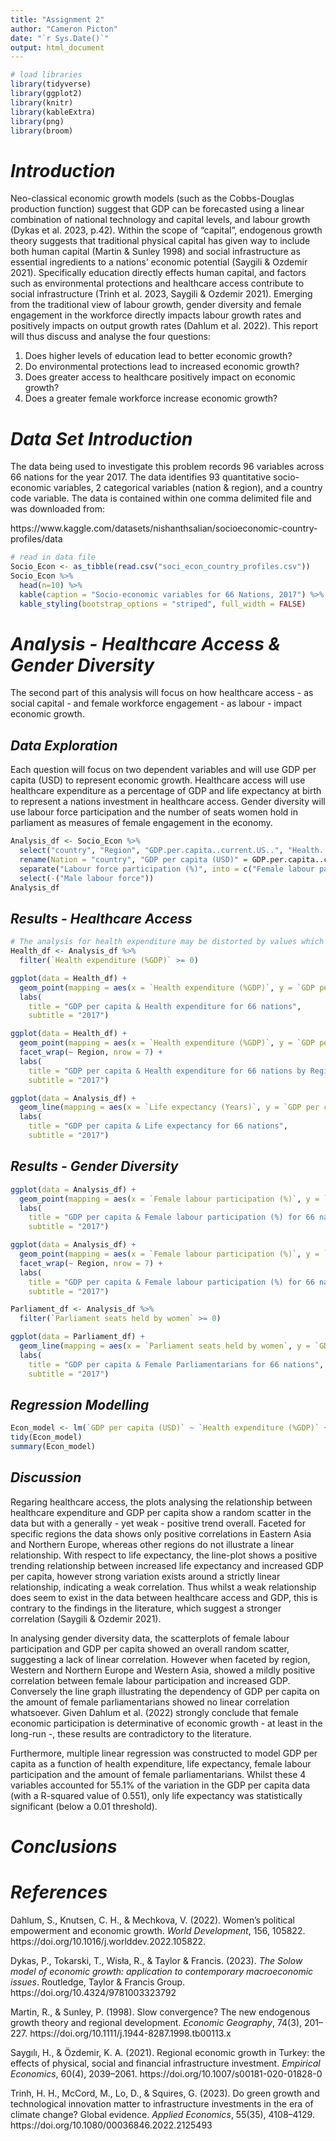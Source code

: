 ```yaml
---
title: "Assignment 2"
author: "Cameron Picton"
date: "`r Sys.Date()`"
output: html_document
---
```


```r
# load libraries
library(tidyverse)
library(ggplot2)
library(knitr)
library(kableExtra)
library(png)
library(broom)
```

# ***Introduction***
Neo-classical economic growth models (such as the Cobbs-Douglas production function) suggest that GDP can be forecasted using a linear combination of national technology and capital levels, and labour growth (Dykas et al.  2023, p.42). Within the scope of “capital”, endogenous growth theory suggests that traditional physical capital has given way to include both human capital (Martin & Sunley 1998) and social infrastructure as essential ingredients to a nations’ economic potential (Saygili & Ozdemir 2021). Specifically education directly effects human capital, and factors such as environmental protections and healthcare access contribute to social infrastructure (Trinh et al. 2023, Saygili & Ozdemir 2021). Emerging from the traditional view of labour growth, gender diversity and female engagement in the workforce directly impacts labour growth rates and positively impacts on output growth rates (Dahlum et al. 2022). This report will thus discuss and analyse the four questions:

1. Does higher levels of education lead to better economic growth?
2. Do environmental protections lead to increased economic growth?
3. Does greater access to healthcare positively impact on economic growth?
4. Does a greater female workforce increase economic growth?

# ***Data Set Introduction***
The data being used to investigate this problem records 96 variables across 66 nations for the year 2017. The data identifies 93 quantitative socio-economic variables, 2 categorical variables (nation & region), and a country code variable. The data is contained within one comma delimited file and was downloaded from:

https://www.kaggle.com/datasets/nishanthsalian/socioeconomic-country-profiles/data

```r
# read in data file
Socio_Econ <- as_tibble(read.csv("soci_econ_country_profiles.csv"))
Socio_Econ %>%
  head(n=10) %>%
  kable(caption = "Socio-economic variables for 66 Nations, 2017") %>%
  kable_styling(bootstrap_options = "striped", full_width = FALSE)

```

# ***Analysis - Healthcare Access & Gender Diversity***
The second part of this analysis will focus on how healthcare access - as social capital - and female workforce engagement - as labour - impact economic growth.

## ***Data Exploration***
Each question will focus on two dependent variables and will use GDP per capita (USD) to represent economic growth. Healthcare access will use healthcare expenditure as a percentage of GDP and life expectancy at birth to represent a nations investment in healthcare access. Gender diversity will use labour force participation and the number of seats women hold in parliament as measures of female engagement in the economy.  

```r
Analysis_df <- Socio_Econ %>%
  select("country", "Region", "GDP.per.capita..current.US..", "Health..Total.expenditure....of.GDP.", "Life.expectancy.at.birth..total..years.", "Labour.force.participation..female.male.pop....", "Seats.held.by.women.in.national.parliaments..") %>%
  rename(Nation = "country", "GDP per capita (USD)" = GDP.per.capita..current.US.., "Health expenditure (%GDP)" = Health..Total.expenditure....of.GDP., "Life expectancy (Years)" = Life.expectancy.at.birth..total..years., "Labour force participation (%)" = Labour.force.participation..female.male.pop...., "Parliament seats held by women" = Seats.held.by.women.in.national.parliaments..) %>%
  separate("Labour force participation (%)", into = c("Female labour participation (%)", "Male labour force"), convert = TRUE) %>%
  select(-("Male labour force"))
Analysis_df 

```

## ***Results - Healthcare Access***

```r
# The analysis for health expenditure may be distorted by values which are below 0%. As this is non-sensical, rows containing values less then 0 are removed.
Health_df <- Analysis_df %>%
  filter(`Health expenditure (%GDP)` >= 0)

ggplot(data = Health_df) + 
  geom_point(mapping = aes(x = `Health expenditure (%GDP)`, y = `GDP per capita (USD)`, colour = Region)) +
  labs(
    title = "GDP per capita & Health expenditure for 66 nations",
    subtitle = "2017")

ggplot(data = Health_df) + 
  geom_point(mapping = aes(x = `Health expenditure (%GDP)`, y = `GDP per capita (USD)`)) +
  facet_wrap(~ Region, nrow = 7) +
  labs(
    title = "GDP per capita & Health expenditure for 66 nations by Region",
    subtitle = "2017")

ggplot(data = Analysis_df) +
  geom_line(mapping = aes(x = `Life expectancy (Years)`, y = `GDP per capita (USD)`), color = "blue", linewidth=2) +
  labs(
    title = "GDP per capita & Life expectancy for 66 nations",
    subtitle = "2017")

```

## ***Results - Gender Diversity***

```r
ggplot(data = Analysis_df) + 
  geom_point(mapping = aes(x = `Female labour participation (%)`, y = `GDP per capita (USD)`, colour = Region)) +
  labs(
    title = "GDP per capita & Female labour participation (%) for 66 nations",
    subtitle = "2017")

ggplot(data = Analysis_df) + 
  geom_point(mapping = aes(x = `Female labour participation (%)`, y = `GDP per capita (USD)`)) +
  facet_wrap(~ Region, nrow = 7) +
  labs(
    title = "GDP per capita & Female labour participation (%) for 66 nations by Region",
    subtitle = "2017")

Parliament_df <- Analysis_df %>%
  filter(`Parliament seats held by women` >= 0)

ggplot(data = Parliament_df) +
  geom_line(mapping = aes(x = `Parliament seats held by women`, y = `GDP per capita (USD)`), color = "red", linewidth = 1) +
  labs(
    title = "GDP per capita & Female Parliamentarians for 66 nations",
    subtitle = "2017")

```

## ***Regression Modelling***

```r
Econ_model <- lm(`GDP per capita (USD)` ~ `Health expenditure (%GDP)` + `Life expectancy (Years)` + `Female labour participation (%)` + `Parliament seats held by women`, data = Analysis_df)
tidy(Econ_model) 
summary(Econ_model)
```
## ***Discussion***

Regaring healthcare access, the plots analysing the relationship between healthcare expenditure and GDP per capita show a random scatter in the data but with a generally - yet weak - positive trend overall. Faceted for specific regions the data shows only positive correlations in Eastern Asia and Northern Europe, whereas other regions do not illustrate a linear relationship. With respect to life expectancy, the line-plot shows a positive trending relationship between increased life expectancy and increased GDP per capita, however strong variation exists around a strictly linear relationship, indicating a weak correlation. Thus whilst a weak relationship does seem to exist in the data between healthcare access and GDP, this is contrary to the findings in the literature, which suggest a stronger correlation (Saygili & Ozdemir 2021).

In analysing gender diversity data, the scatterplots of female labour participation and GDP per capita showed an overall random scatter, suggesting a lack of linear correlation. However when faceted by region, Western and Northern Europe and Western Asia, showed a mildly positive correlation between female labour participation and increased GDP. Conversely the line graph illustrating the dependency of GDP per capita on the amount of female parliamentarians showed no linear correlation whatsoever. Given Dahlum et al. (2022) strongly conclude that female economic participation is determinative of economic growth - at least in the long-run -, these results are contradictory to the literature.

Furthermore, multiple linear regression was constructed to model GDP per capita as a function of health expenditure, life expectancy, female labour participation and the amount of female parliamentarians. Whilst these 4 variables accounted for 55.1% of the variation in the GDP per capita data (with a R-squared value of 0.551), only life expectancy was statistically significant (below a 0.01 threshold). 


# ***Conclusions***


# ***References***

Dahlum, S., Knutsen, C. H., & Mechkova, V. (2022). Women’s political empowerment and economic growth. *World Development*, 156, 105822. https://doi.org/10.1016/j.worlddev.2022.105822.

Dykas, P., Tokarski, T., Wisła, R., & Taylor & Francis. (2023). *The Solow model of economic growth: application to contemporary macroeconomic issues*. Routledge, Taylor & Francis Group. https://doi.org/10.4324/9781003323792

Martin, R., & Sunley, P. (1998). Slow convergence? The new endogenous growth theory and regional development. *Economic Geography*, 74(3), 201–227. https://doi.org/10.1111/j.1944-8287.1998.tb00113.x

Saygılı, H., & Özdemir, K. A. (2021). Regional economic growth in Turkey: the effects of physical, social and financial infrastructure investment. *Empirical Economics*, 60(4), 2039–2061. https://doi.org/10.1007/s00181-020-01828-0

Trinh, H. H., McCord, M., Lo, D., & Squires, G. (2023). Do green growth and technological innovation matter to infrastructure investments in the era of climate change? Global evidence. *Applied Economics*, 55(35), 4108–4129. https://doi.org/10.1080/00036846.2022.2125493